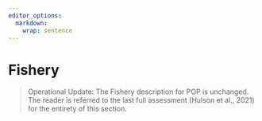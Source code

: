 ```yaml
---
editor_options: 
  markdown: 
    wrap: sentence
---
```


# Fishery

> Operational Update: The Fishery description for POP is unchanged. The reader is referred to the last full assessment (Hulson et al., 2021) for the entirety of this section.
